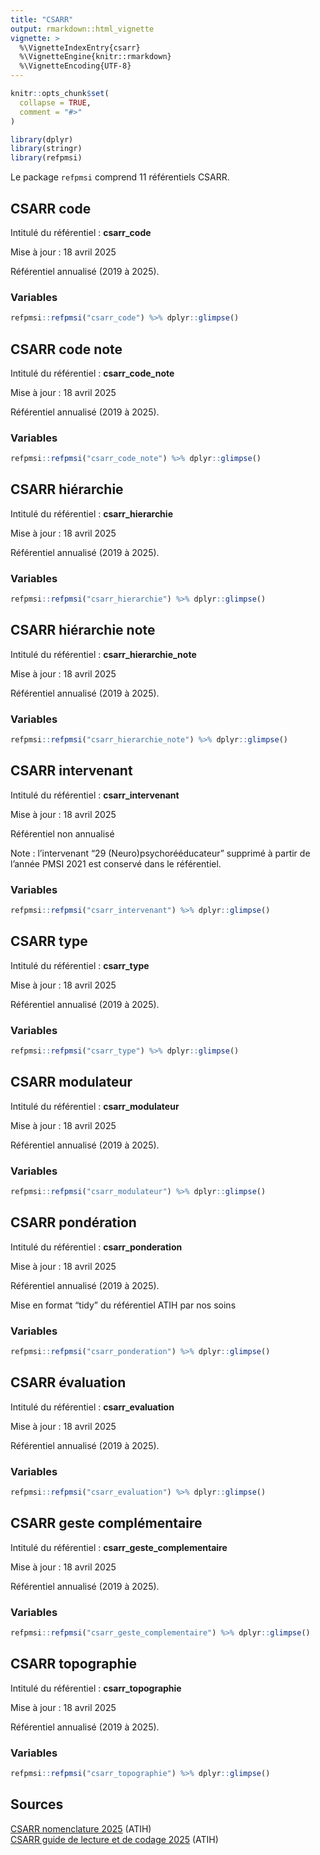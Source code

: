 ```yaml
---
title: "CSARR"
output: rmarkdown::html_vignette
vignette: >
  %\VignetteIndexEntry{csarr}
  %\VignetteEngine{knitr::rmarkdown}
  %\VignetteEncoding{UTF-8}
---
```


```r
knitr::opts_chunk$set(
  collapse = TRUE,
  comment = "#>"
)
```

```r
library(dplyr)
library(stringr)
library(refpmsi)
```

Le package `refpmsi` comprend 11 référentiels CSARR.  

## CSARR code    

Intitulé du référentiel : **csarr_code**  

Mise à jour : 18 avril 2025  

Référentiel annualisé (2019 à 2025).  

### Variables  

```r
refpmsi::refpmsi("csarr_code") %>% dplyr::glimpse()
```

## CSARR code note

Intitulé du référentiel : **csarr_code_note**  

Mise à jour : 18 avril 2025  

Référentiel annualisé (2019 à 2025).  

### Variables  

```r
refpmsi::refpmsi("csarr_code_note") %>% dplyr::glimpse()
```

## CSARR hiérarchie  

Intitulé du référentiel : **csarr_hierarchie**  

Mise à jour : 18 avril 2025  

Référentiel annualisé (2019 à 2025).  

### Variables  

```r
refpmsi::refpmsi("csarr_hierarchie") %>% dplyr::glimpse()
```

## CSARR hiérarchie note  

Intitulé du référentiel : **csarr_hierarchie_note**  

Mise à jour : 18 avril 2025  

Référentiel annualisé (2019 à 2025).  

### Variables  

```r
refpmsi::refpmsi("csarr_hierarchie_note") %>% dplyr::glimpse()
```

## CSARR intervenant    

Intitulé du référentiel : **csarr_intervenant**  

Mise à jour : 18 avril 2025  

Référentiel non annualisé  

Note : l'intervenant "29 (Neuro)psychorééducateur" supprimé à partir de l'année PMSI 2021 est conservé dans le référentiel.  

### Variables  

```r
refpmsi::refpmsi("csarr_intervenant") %>% dplyr::glimpse()
```

## CSARR type    

Intitulé du référentiel : **csarr_type**  

Mise à jour : 18 avril 2025  

Référentiel annualisé (2019 à 2025).  

### Variables  

```r
refpmsi::refpmsi("csarr_type") %>% dplyr::glimpse()
```

## CSARR modulateur  

Intitulé du référentiel : **csarr_modulateur**  

Mise à jour : 18 avril 2025  

Référentiel annualisé (2019 à 2025).  

### Variables  

```r
refpmsi::refpmsi("csarr_modulateur") %>% dplyr::glimpse()
```

## CSARR pondération  

Intitulé du référentiel : **csarr_ponderation**  

Mise à jour : 18 avril 2025  

Référentiel annualisé (2019 à 2025).  

Mise en format "tidy" du référentiel ATIH par nos soins  

### Variables  

```r
refpmsi::refpmsi("csarr_ponderation") %>% dplyr::glimpse()
```

## CSARR évaluation    

Intitulé du référentiel : **csarr_evaluation**  

Mise à jour : 18 avril 2025  

Référentiel annualisé (2019 à 2025).  

### Variables  

```r
refpmsi::refpmsi("csarr_evaluation") %>% dplyr::glimpse()
```

## CSARR geste complémentaire  

Intitulé du référentiel : **csarr_geste_complementaire**  

Mise à jour : 18 avril 2025  

Référentiel annualisé (2019 à 2025).  

### Variables  

```r
refpmsi::refpmsi("csarr_geste_complementaire") %>% dplyr::glimpse()
```

## CSARR topographie   

Intitulé du référentiel : **csarr_topographie**  

Mise à jour : 18 avril 2025  

Référentiel annualisé (2019 à 2025).  

### Variables  

```r
refpmsi::refpmsi("csarr_topographie") %>% dplyr::glimpse()
```

## Sources  

[CSARR nomenclature 2025](https://www.atih.sante.fr/sites/default/files/public/content/4902/csarr_liste_analytique_2025_versioncorrigee.xls) (ATIH)  
[CSARR guide de lecture et de codage 2025](https://www.atih.sante.fr/sites/default/files/public/content/4902/csarr_2025_version_provisoire.docx.pdf) (ATIH)  
 

